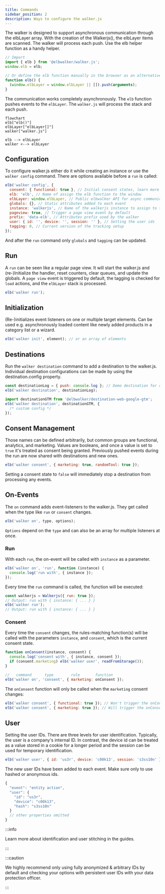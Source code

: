 ```yaml
---
title: Commands
sidebar_position: 2
description: Ways to configure the walker.js
---
```



The walker is designed to support asynchronous communication through the
elbLayer array. With the creation of the Walkerjs(), the elbLayer items are
scanned. The walker will process each push. Use the elb helper function as a
handy helper.

```js
// Import
import { elb } from '@elbwalker/walker.js';
window.elb = elb;

// Or define the elb function manually in the browser as an alternative
function elb() {
  (window.elbLayer = window.elbLayer || []).push(arguments);
}
```

The communication works completely asynchronously. The `elb` function pushes
events to the `elbLayer`. The `walker.js` will process the stack and each push.

```mermaid
flowchart
elb["elb()"]
elbLayer["elbLayer[]"]
walker["walker.js"]

elb --> elbLayer
walker <--> elbLayer
```

## Configuration

To&nbsp;<Link to="/docs/clients/walkerjs/installation#configuration">configure
walker.js</Link> either do it while creating an instance or use the
`walker config` command. There are options available before a `run` is called:

```js
elb('walker config', {
  consent: { functional: true }, // Initial consent states, learn more under consent
  elb: 'elb', // Name of assign the elb function to the window
  elbLayer: window.elbLayer, // Public elbwalker API for async communication (only prior run)
  globals: {}, // Static attributes added to each event
  instance: 'walkerjs', // Name of the walkerjs instance to assign to the window
  pageview: true, // Trigger a page view event by default
  prefix: 'data-elb', // Attributes prefix used by the walker
  user: { id: '', device: '', session: '' }, // Setting the user ids
  tagging: 0, // Current version of the tracking setup
});
```

And after the `run` command only `globals` and `tagging` can be updated.

## Run

A `run` can be seen like a regular page view. It will start the walker.js and
(re-)Initialize the handler, reset counters, clear queues, and update the
globals. A `page view` event is triggered by default, the tagging is checked for
`load` actions, and the `elbLayer` stack is processed.

```js
elb('walker run');
```

## Initialization

(Re-)initializes event listeners on one or multiple target elements. Can be used
e.g. asynchronously loaded content like newly added products in a category list
or a wizard.

```js
elb('walker init', element); // or an array of elements
```

## Destinations

Run the `walker destination` command to add a destination to the walker.js.
Individual destination configurations can be made by using the
destination.config property.

```js
const destinationLog = { push: console.log }; // Demo destination for console.log
elb('walker destination', destinationLog);

import destinationGTM from '@elbwalker/destination-web-google-gtm';
elb('walker destination', destinationGTM, {
  /* custom config */
});
```

## Consent Management

Those names can be defined arbitrarily, but common groups are functional,
analytics, and marketing. Values are booleans, and once a value is set to `true`
it's treated as consent being granted. Previously pushed events during the run
are now shared with destinations and new ones.

```js
elb('walker consent', { marketing: true, randomTool: true });
```

Setting a consent state to `false` will immediately stop a destination from
processing any events.

## On-Events

The `on` command adds event-listeners to the walker.js. They get called when the
type like `run` or `consent` changes.

```js
elb('walker on', type, options);
```

`Options` depend on the `type` and can also be an array for multiple listeners
at once.

### Run

With each `run`, the on-event will be called with `instance` as a parameter.

```js
elb('walker on', 'run', function (instance) {
  console.log('run with', { instance });
});
```

Every time the `run` command is called, the function will be executed:

```js
const walkerjs = Walkerjs({ run: true });
// Output: run with { instance: { ... } }
elb('walker run');
// Output: run with { instance: { ... } }
```

### Consent

Every time the `consent` changes, the rules-matching function(s) will be called
with the parameters `instance`, and `consent`, which is the current consent
state.

```js
function onConsent(instance, consent) {
  console.log('consent with', { instance, consent });
  if (consent.marketing) elb('walker user', readFromStorage());
}

//   command      type        rule       function
elb('walker on', 'consent', { marketing: onConsent });
```

The `onConsent` function will only be called when the `marketing` consent
changes:

```js
elb('walker consent', { functional: true }); // Won't trigger the onConsent function
elb('walker consent', { marketing: true }); // Will trigger the onConsent function
```

## User

Setting the user IDs. There are three levels for user identification. Typically,
the user is a company's internal ID. In contrast, the device id can be treated
as a value stored in a cookie for a longer period and the session can be used
for temporary identification.

```js
elb('walker user', { id: 'us3r', device: 'c00k13', session: 's3ss10n' });
```

The new user IDs have been added to each event. Make sure only to use hashed or
anonymous ids.

```js
{
  "event": "entity action",
  "user": {
    "id": "us3r",
    "device": "c00k13",
    "hash": "s3ss10n"
  }
  // other properties omitted
}
```

:::info

Learn more about identification and <Link to="/docs/guides/user_stitching">user
stitching</Link> in the guides.

:::

:::caution

We highly recommend only using fully anonymized & arbitrary IDs by default and
checking your options with persistent user IDs with your data protection
officer.

:::
